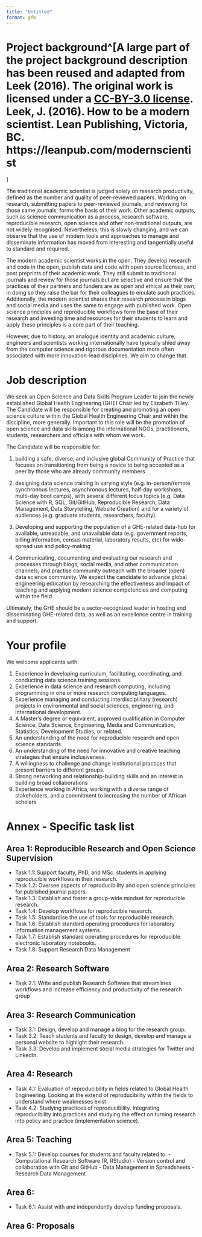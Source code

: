 ```yaml
---
title: "Untitled"
format: gfm
---
```


# Project background^[A large part of the project background description has been reused and adapted from Leek (2016). The original work is licensed under a [CC-BY-3.0 license](https://creativecommons.org/licenses/by/3.0/). Leek, J. (2016). How to be a modern scientist. Lean Publishing, Victoria, BC. https://leanpub.com/modernscientist
]

The traditional academic scientist is judged solely on research productivity, defined as the number and quality of peer-reviewed papers. Working on research, submitting papers to peer-reviewed journals, and reviewing for those same journals, forms the basis of their work. Other academic outputs, such as science communication as a process, research software, reproducible research, open science and other non-traditional outputs, are not widely recognised. Nevertheless, this is slowly changing, and we can observe that the use of modern tools and approaches to manage and disseminate information has moved from interesting and tangentially useful to standard and required.

The modern academic scientist works in the open. They develop research and code in the open, publish data and code with open source licenses, and post preprints of their academic work. They still submit to traditional journals and review for those journals but are selective and ensure that the practices of their partners and funders are as open and ethical as their own; in doing so they raise the bar for their colleagues to emulate such practices. Additionally, the modern scientist shares their research process in blogs and social media and uses the same to engage with published work. Open science principles and reproducible workflows form the base of their research and investing time and resources for their students to learn and apply these principles is a core part of their teaching.

However, due to history, an analogue identity and academic culture, engineers and scientists working internationally have typically shied away from the computer science and rigorous documentation more often associated with more innovation-lead disciplines. We aim to change that. 

# Job description

We seek an Open Science and Data Skills Program Leader to join the newly established Global Health Engineering (GHE) Chair led by Elizabeth Tilley. The Candidate will be responsible for creating and promoting an open science culture within the Global Health Engineering Chair and within the discipline, more generally. Important to this role will be the promotion of open science and data skills among the international NGOs, practitioners, students, researchers and officials with whom we work. 

The Candidate will be responsible for:

1)	building a safe, diverse, and inclusive global Community of Practice that focuses on transitioning from being a novice to being accepted as a peer by those who are already community members 

2)	designing data science training in varying style (e.g. in-person/remote synchronous lectures, asynchronous lectures, half-day workshops, multi-day boot camps), with several different focus topics (e.g. Data Science with R, SQL, Git/GitHub, Reproducible Research, Data Management, Data Storytelling, Website Creation) and for a variety of audiences (e.g. graduate students, researchers, faculty). 

3)	Developing and supporting the population of a GHE-related data-hub for available, unreadable, and unavailable data (e.g. government reports, billing information, census material, laboratory results, etc) for wide-spread use and policy-making

4)	Communicating, documenting and evaluating our research and processes through blogs, social media, and other communication channels, and practise community outreach with the broader (open) data science community. We expect the candidate to advance global engineering education by researching the effectiveness and impact of teaching and applying modern science competencies and computing within the field. 


Ultimately, the GHE should be a sector-recognized leader in hosting and disseminating GHE-related data, as well as an excellence centre in training and support. 

# Your profile

We welcome applicants with:

1. Experience in developing curriculum, facilitating, coordinating, and conducting data science training sessions.
2. Experience in data science and research computing, including programming in one or more research computing languages.
3. Experience managing and conducting interdisciplinary (research) projects in environmental and social sciences, engineering, and international development.
4. A Master's degree or equivalent, approved qualification in Computer Science, Data Science, Engineering, Media and Communication, Statistics, Development Studies, or related.
5. An understanding of the need for reproducible research and open science standards.
6. An understanding of the need for innovative and creative teaching strategies that ensure inclusiveness.
7. A willingness to challenge and change institutional practices that present barriers to different groups.
8. Strong networking and relationship-building skills and an interest in building broad collaborations
9. Experience working in Africa, working with a diverse range of stakeholders, and a commitment to increasing the number of African scholars

# Annex - Specific task list

## Area 1: Reproducible Research and Open Science Supervision

- Task 1.1: Support faculty, PhD, and MSc. students in applying reproducible workflows in their research.
- Task 1.2: Oversee aspects of reproducibility and open science principles for published journal papers.
- Task 1.3: Establish and foster a group-wide mindset for reproducible research.
- Task 1.4: Develop workflows for reproducible research.
- Task 1.5: Standardise the use of tools for reproducible research.
- Task 1.6: Establish standard operating procedures for laboratory information management systems.
- Task 1.7: Establish standard operating procedures for reproducible electronic laboratory notebooks.
- Task 1.8: Support Research Data Management

## Area 2: Research Software

- Task 2.1: Write and publish Research Software that streamlines workflows and increase efficiency and productivity of the research group

## Area 3: Research Communication

- Task 3.1: Design, develop and manage a blog for the research group.
- Task 3.2: Teach students and faculty to design, develop and manage a personal website to highlight their research.
- Task 3.3: Develop and implement social media strategies for Twitter and LinkedIn.

## Area 4: Research

- Task 4.1: Evaluation of reproducibility in fields related to Global Health Engineering. Looking at the extend of reproducibility within the fields to understand where weaknesses exist.
- Task 4.2: Studying practices of reproducibility. Integrating reproducibility into practices and studying the effect on turning research into policy and practice (implementation science).

## Area 5: Teaching

- Task 5.1: Develop courses for students and faculty related to:        - Computational Research Software (R, RStudio)
       - Version control and collaboration with Git and GitHub
       - Data Management in Spreadsheets
       - Research Data Management
       
## Area 6: 

- Task 6.1: Assist with and independently develop funding proposals. 


## Area 6: Proposals









